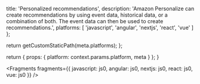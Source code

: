 
  title: 'Personalized recommendations',
  description: 'Amazon Personalize can create recommendations by using event data, historical data, or a combination of both. The event data can then be used to create recommendations.',
  platforms: [
    'javascript',
    'angular',
    'nextjs',
    'react',
    'vue'
  ]
};

  return getCustomStaticPath(meta.platforms);
};

  return {
    props: {
      platform: context.params.platform,
      meta
    }
  };
}


<Fragments
  fragments={{
    javascript: js0,
    angular: js0,
    nextjs: js0,
    react: js0,
    vue: js0
  }}
/>
